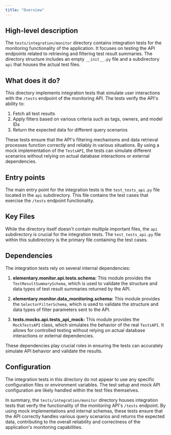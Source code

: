 ```yaml
---
title: "Overview"
---
```


## High-level description
The `tests/integration/monitor` directory contains integration tests for the monitoring functionality of the application. It focuses on testing the API endpoints related to retrieving and filtering test result summaries. The directory structure includes an empty `__init__.py` file and a subdirectory `api` that houses the actual test files.

## What does it do?
This directory implements integration tests that simulate user interactions with the `/tests` endpoint of the monitoring API. The tests verify the API's ability to:

1. Fetch all test results
2. Apply filters based on various criteria such as tags, owners, and model IDs
3. Return the expected data for different query scenarios

These tests ensure that the API's filtering mechanisms and data retrieval processes function correctly and reliably in various situations. By using a mock implementation of the `TestsAPI`, the tests can simulate different scenarios without relying on actual database interactions or external dependencies.

## Entry points
The main entry point for the integration tests is the `test_tests_api.py` file located in the `api` subdirectory. This file contains the test cases that exercise the `/tests` endpoint functionality.

## Key Files
While the directory itself doesn't contain multiple important files, the `api` subdirectory is crucial for the integration tests. The `test_tests_api.py` file within this subdirectory is the primary file containing the test cases.

## Dependencies
The integration tests rely on several internal dependencies:

1. **elementary.monitor.api.tests.schema:** This module provides the `TestResultSummarySchema`, which is used to validate the structure and data types of test result summaries returned by the API.

2. **elementary.monitor.data_monitoring.schema:** This module provides the `SelectorFilterSchema`, which is used to validate the structure and data types of filter parameters sent to the API.

3. **tests.mocks.api.tests_api_mock:** This module provides the `MockTestsAPI` class, which simulates the behavior of the real `TestsAPI`. It allows for controlled testing without relying on actual database interactions or external dependencies.

These dependencies play crucial roles in ensuring the tests can accurately simulate API behavior and validate the results.

## Configuration
The integration tests in this directory do not appear to use any specific configuration files or environment variables. The test setup and mock API configuration are likely handled within the test files themselves.

In summary, the `tests/integration/monitor` directory houses integration tests that verify the functionality of the monitoring API's `/tests` endpoint. By using mock implementations and internal schemas, these tests ensure that the API correctly handles various query scenarios and returns the expected data, contributing to the overall reliability and correctness of the application's monitoring capabilities.